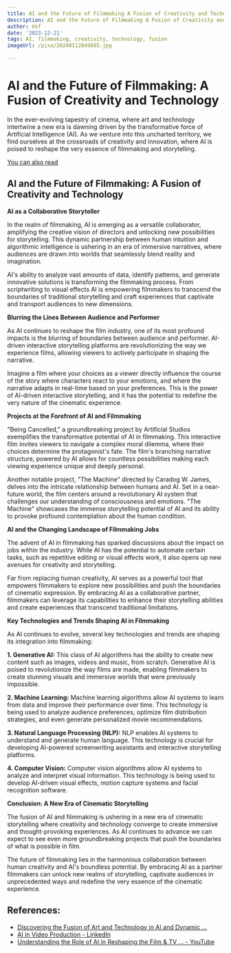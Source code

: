 ```yaml
---
title: AI and the Future of Filmmaking A Fusion of Creativity and Technology
description: AI and the Future of Filmmaking A Fusion of Creativity and Technology
author: Usf
date: '2023-12-21'
tags: AI, filmmaking, creativity, technology, fusion
imageUrl: /pixa/20240112045605.jpg

---
```

# AI and  the Future of  Filmmaking: A  Fusion of Creativity and Technology

In  the  ever-evolving tapestry of cinema, where  art and technology  intertwine a new era is dawning driven by the transformative force of Artificial Intelligence (AI). As we venture into this  uncharted territory, we find ourselves at the crossroads of creativity and innovation, where AI is poised to reshape the very essence of filmmaking and storytelling.

[You can also read ]()


## AI  and the Future of Filmmaking: A Fusion of Creativity and Technology

**AI as a Collaborative Storyteller**

In the realm of filmmaking, AI is emerging as a versatile collaborator, amplifying the creative vision of directors and unlocking new possibilities for storytelling. This dynamic partnership between human intuition and algorithmic  intelligence is ushering in an era of immersive narratives,  where audiences  are drawn into worlds that seamlessly blend reality and imagination.

AI's ability to analyze  vast  amounts of data, identify patterns, and generate innovative solutions is transforming  the filmmaking process. From scriptwriting to  visual effects AI  is empowering filmmakers to transcend the boundaries  of traditional storytelling and craft experiences that  captivate and transport audiences to new  dimensions.

**Blurring the Lines Between Audience and Performer**

As AI continues  to reshape the film industry,  one of its most  profound impacts is the blurring of  boundaries between audience  and performer. AI-driven interactive storytelling platforms are revolutionizing the way we experience films, allowing viewers to actively participate in shaping the narrative.

Imagine a film where your  choices as a viewer directly influence the course of  the story where characters react to your emotions, and where the narrative adapts in  real-time based  on your preferences. This is the power of AI-driven  interactive storytelling, and it has the potential to redefine the  very  nature of the cinematic experience.

**Projects at the Forefront of AI and Filmmaking**

"Being Cancelled," a groundbreaking project by  Artificial  Studios exemplifies the transformative potential of AI in filmmaking. This interactive film invites viewers to navigate a complex moral dilemma, where their choices determine the protagonist's  fate. The film's branching narrative structure, powered by AI allows for countless possibilities  making each viewing experience unique and deeply personal.

Another notable project,  "The Machine" directed  by Caradog W. James,  delves into the intricate relationship between humans  and AI. Set in a near-future world, the film centers  around a  revolutionary AI system that challenges our understanding of consciousness and emotions. "The Machine" showcases the  immense storytelling potential of AI and its ability to provoke profound contemplation about the human condition.

**AI and  the  Changing Landscape of Filmmaking Jobs**

The advent of AI in  filmmaking has sparked discussions about the impact on jobs within the industry.  While  AI has the potential to automate certain tasks, such as repetitive editing or visual effects work, it  also opens up new avenues for creativity and storytelling.

Far from replacing human creativity, AI serves as a powerful tool that empowers  filmmakers to explore new possibilities and push the boundaries of cinematic expression. By embracing AI as  a collaborative partner, filmmakers can leverage its capabilities  to enhance their storytelling abilities and create  experiences that transcend traditional limitations.

**Key Technologies and Trends Shaping  AI in Filmmaking**

As AI continues to  evolve, several key technologies and trends  are shaping  its integration into filmmaking:

**1. Generative AI:** This class of AI algorithms has the ability to create new content such as images, videos and music, from scratch. Generative AI is poised to revolutionize the way films  are made, enabling filmmakers to create  stunning visuals and immersive worlds  that were previously impossible.

**2. Machine Learning:** Machine learning algorithms allow AI systems to  learn from data and improve their performance over time. This technology is being used to analyze audience preferences, optimize film distribution strategies, and even generate personalized movie recommendations.

**3. Natural Language Processing (NLP):** NLP enables AI systems to understand and generate  human language. This technology is crucial  for developing AI-powered screenwriting assistants and interactive storytelling platforms.

**4. Computer Vision:** Computer vision algorithms allow  AI systems to  analyze and interpret visual information. This technology is being used to develop AI-driven visual effects, motion capture systems and  facial  recognition software.

**Conclusion:  A  New Era  of Cinematic Storytelling**

The fusion of AI and filmmaking is ushering in a new era of cinematic storytelling where creativity  and technology converge to create immersive and thought-provoking experiences. As AI continues to advance  we can expect to  see even more groundbreaking projects that push the boundaries of what is possible in film.

The future of filmmaking lies in the harmonious  collaboration between human creativity and AI's boundless potential. By embracing  AI as a partner filmmakers can unlock new realms of storytelling, captivate audiences in  unprecedented ways and redefine the very essence of the cinematic experience.

## References:
- [Discovering the Fusion of Art and Technology in AI and Dynamic ...](https://www.toolify.ai/ai-news/discovering-the-fusion-of-art-and-technology-in-ai-and-dynamic-content-386367)
- [AI in Video Production - LinkedIn](https://www.linkedin.com/pulse/ai-film-video-production-david-cain)
- [Understanding the Role of AI in Reshaping the Film & TV ... - YouTube](https://youtube.com/watch?v=NbpRl3YTL2Q&pp=ygURI2FpY2luZW1hdG9ncmFwaHk%3D)
